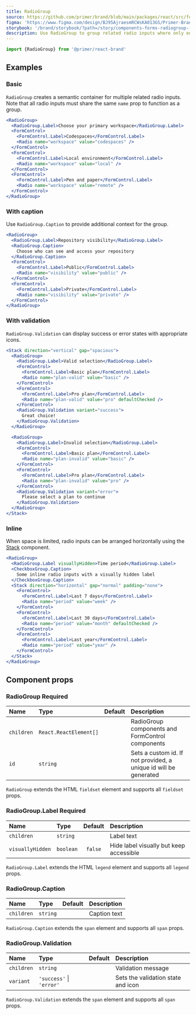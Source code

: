 ```yaml
---
title: RadioGroup
source: https://github.com/primer/brand/blob/main/packages/react/src/forms/RadioGroup/RadioGroup.tsx
figma: 'https://www.figma.com/design/BJ95AjraesmRCWsKA013GS/Primer-Brand?node-id=10467-3461&t=GA5GtEqPtQ9yeRaN-4'
storybook: '/brand/storybook/?path=/story/components-forms-radiogroup--playground'
description: Use RadioGroup to group related radio inputs where only one option can be selected
---
```



```js
import {RadioGroup} from '@primer/react-brand'
```

## Examples

### Basic

`RadioGroup` creates a semantic container for multiple related radio inputs. Note that all radio inputs must share the same `name` prop to function as a group.

```jsx live
<RadioGroup>
  <RadioGroup.Label>Choose your primary workspace</RadioGroup.Label>
  <FormControl>
    <FormControl.Label>Codespaces</FormControl.Label>
    <Radio name="workspace" value="codespaces" />
  </FormControl>
  <FormControl>
    <FormControl.Label>Local environment</FormControl.Label>
    <Radio name="workspace" value="local" />
  </FormControl>
  <FormControl>
    <FormControl.Label>Pen and paper</FormControl.Label>
    <Radio name="workspace" value="remote" />
  </FormControl>
</RadioGroup>
```

### With caption

Use `RadioGroup.Caption` to provide additional context for the group.

```jsx live
<RadioGroup>
  <RadioGroup.Label>Repository visibility</RadioGroup.Label>
  <RadioGroup.Caption>
    Choose who can see and access your repository
  </RadioGroup.Caption>
  <FormControl>
    <FormControl.Label>Public</FormControl.Label>
    <Radio name="visibility" value="public" />
  </FormControl>
  <FormControl>
    <FormControl.Label>Private</FormControl.Label>
    <Radio name="visibility" value="private" />
  </FormControl>
</RadioGroup>
```

### With validation

`RadioGroup.Validation` can display success or error states with appropriate icons.

```jsx live
<Stack direction="vertical" gap="spacious">
  <RadioGroup>
    <RadioGroup.Label>Valid selection</RadioGroup.Label>
    <FormControl>
      <FormControl.Label>Basic plan</FormControl.Label>
      <Radio name="plan-valid" value="basic" />
    </FormControl>
    <FormControl>
      <FormControl.Label>Pro plan</FormControl.Label>
      <Radio name="plan-valid" value="pro" defaultChecked />
    </FormControl>
    <RadioGroup.Validation variant="success">
      Great choice!
    </RadioGroup.Validation>
  </RadioGroup>

  <RadioGroup>
    <RadioGroup.Label>Invalid selection</RadioGroup.Label>
    <FormControl>
      <FormControl.Label>Basic plan</FormControl.Label>
      <Radio name="plan-invalid" value="basic" />
    </FormControl>
    <FormControl>
      <FormControl.Label>Pro plan</FormControl.Label>
      <Radio name="plan-invalid" value="pro" />
    </FormControl>
    <RadioGroup.Validation variant="error">
      Please select a plan to continue
    </RadioGroup.Validation>
  </RadioGroup>
</Stack>
```

### Inline

When space is limited, radio inputs can be arranged horizontally using the [Stack](/components/Stack) component.

```jsx live
<RadioGroup>
  <RadioGroup.Label visuallyHidden>Time period</RadioGroup.Label>
  <CheckboxGroup.Caption>
    Some inline radio inputs with a visually hidden label
  </CheckboxGroup.Caption>
  <Stack direction="horizontal" gap="normal" padding="none">
    <FormControl>
      <FormControl.Label>Last 7 days</FormControl.Label>
      <Radio name="period" value="week" />
    </FormControl>
    <FormControl>
      <FormControl.Label>Last 30 days</FormControl.Label>
      <Radio name="period" value="month" defaultChecked />
    </FormControl>
    <FormControl>
      <FormControl.Label>Last year</FormControl.Label>
      <Radio name="period" value="year" />
    </FormControl>
  </Stack>
</RadioGroup>
```

## Component props

### RadioGroup <Label>Required</Label>

| Name       | Type                   | Default | Description                                                      |
| :--------- | :--------------------- | :-----: | :--------------------------------------------------------------- |
| `children` | `React.ReactElement[]` |         | RadioGroup components and FormControl components                 |
| `id`       | `string`               |         | Sets a custom id. If not provided, a unique id will be generated |

`RadioGroup` extends the HTML `fieldset` element and supports all `fieldset` props.

### RadioGroup.Label <Label>Required</Label>

| Name             | Type      | Default | Description                             |
| :--------------- | :-------- | :-----: | :-------------------------------------- |
| `children`       | `string`  |         | Label text                              |
| `visuallyHidden` | `boolean` | `false` | Hide label visually but keep accessible |

`RadioGroup.Label` extends the HTML `legend` element and supports all `legend` props.

### RadioGroup.Caption

| Name       | Type     | Default | Description  |
| :--------- | :------- | :-----: | :----------- |
| `children` | `string` |         | Caption text |

`RadioGroup.Caption` extends the `span` element and supports all `span` props.

### RadioGroup.Validation

| Name       | Type                     | Default | Description                        |
| :--------- | :----------------------- | :-----: | :--------------------------------- |
| `children` | `string`                 |         | Validation message                 |
| `variant`  | `'success'` \| `'error'` |         | Sets the validation state and icon |

`RadioGroup.Validation` extends the `span` element and supports all `span` props.
